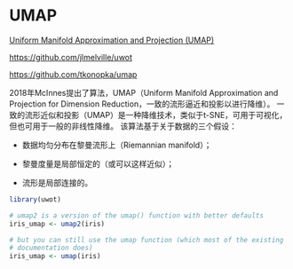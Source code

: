# UMAP

[Uniform Manifold Approximation and Projection (UMAP)](https://umap-learn.readthedocs.io/en/latest/){.uri}

<https://github.com/jlmelville/uwot>

<https://github.com/tkonopka/umap>

2018年McInnes提出了算法，UMAP（Uniform Manifold Approximation and Projection for Dimension Reduction，一致的流形逼近和投影以进行降维）。 一致的流形近似和投影（UMAP）是一种降维技术，类似于t-SNE，可用于可视化，但也可用于一般的非线性降维。 该算法基于关于数据的三个假设：

-   数据均匀分布在黎曼流形上（Riemannian manifold）；

-   黎曼度量是局部恒定的（或可以这样近似）；

-   流形是局部连接的。

```r
library(uwot)

# umap2 is a version of the umap() function with better defaults
iris_umap <- umap2(iris)

# but you can still use the umap function (which most of the existing 
# documentation does)
iris_umap <- umap(iris)
```
